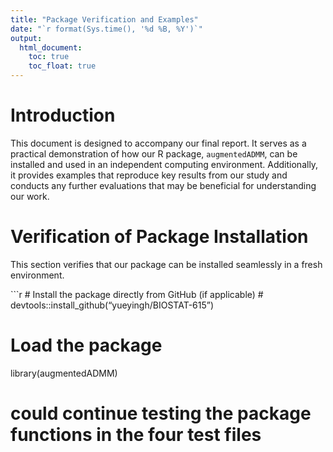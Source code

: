 ```yaml
---
title: "Package Verification and Examples"
date: "`r format(Sys.time(), '%d %B, %Y')`"
output: 
  html_document:
    toc: true
    toc_float: true
---
```


# Introduction

This document is designed to accompany our final report. It serves as a practical demonstration of how our R package, `augmentedADMM`, can be installed and used in an independent computing environment. Additionally, it provides examples that reproduce key results from our study and conducts any further evaluations that may be beneficial for understanding our work.

# Verification of Package Installation

This section verifies that our package can be installed seamlessly in a fresh environment.

```r
# Install the package directly from GitHub (if applicable)
# devtools::install_github("yueyingh/BIOSTAT-615")

# Load the package
library(augmentedADMM)

# could continue testing the package functions in the four test files
